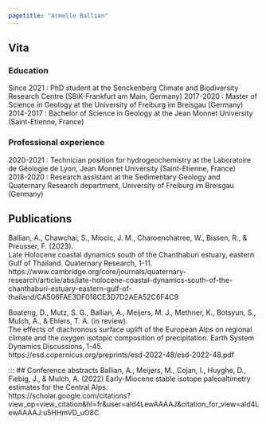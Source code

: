 ```yaml
---
pagetitle: "Armelle Ballian"
---
```

:::{#template-area}
## Vita 
### Education  
Since 2021 : PhD student at the Senckenberg Climate and Biodiversity Research Centre (SBiK-Frankfurt am Main, Germany)
2017-2020 : Master of Science in Geology at the University of Freiburg im Breisgau (Germany)  
2014-2017 : Bachelor of Science in Geology at the Jean Monnet University (Saint-Etienne, France)

### Professional experience  
2020-2021 : Technician position for hydrogeochemistry at the Laboratoire de Géologie de Lyon, Jean Monnet University (Saint-Etienne, France)  
2018-2020 : Research assistant at the Sedimentary Geology and Quaternary Research department, University of Freiburg im Breisgau (Germany)   
:::
## Publications 
Ballian, A., Chawchai, S., Miocic, J. M., Charoenchatree, W., Bissen, R., & Preusser, F. (2023).  
Late Holocene coastal dynamics south of the Chanthaburi estuary, eastern Gulf of Thailand. Quaternary Research, 1-11.  
https://www.cambridge.org/core/journals/quaternary-research/article/abs/late-holocene-coastal-dynamics-south-of-the-chanthaburi-estuary-eastern-gulf-of-thailand/CA506FAE3DF018CE3D7D2AEA52C6F4C9  

Boateng, D., Mutz, S. G., Ballian, A., Meijers, M. J., Methner, K., Botsyun, S., Mulch, A., & Ehlers, T. A. (in review).  
The effects of diachronous surface uplift of the European Alps on regional climate and the oxygen isotopic composition of precipitation. Earth System Dynamics Discussions, 1-45.   
https://esd.copernicus.org/preprints/esd-2022-48/esd-2022-48.pdf  

:::
## Conference abstracts
Ballian, A., Meijers, M., Cojan, I., Huyghe, D., Fiebig, J., & Mulch, A. (2022)  Early-Miocene stable isotope paleoaltimetry estimates for the Central Alps.   
https://scholar.google.com/citations?view_op=view_citation&hl=fr&user=aId4LewAAAAJ&citation_for_view=aId4LewAAAAJ:u5HHmVD_uO8C
